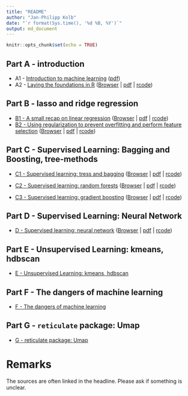 ```yaml
---
title: "README"
author: "Jan-Philipp Kolb"
date: "`r format(Sys.time(), '%d %B, %Y')`"
output: md_document
---
```


```r
knitr::opts_chunk$set(echo = TRUE)
```

## Part A - introduction

- A1 - [Introduction to machine learning](slides/a1_intro_ml.md) ([pdf](slides/a1_intro_ml.pdf))
- A2 - [Laying the foundations in R](slides/a1_intro_r.md) ([Browser](slides/a1_intro_r.md) | [pdf](slides/a1_intro_r.pdf) | [rcode](rcode/a1_intro_r.R))

<!--
- [A2 - What is machine learning and why should you care](slides/intro_ml.Rmd)
- [Parallelization](doParallel.Rmd)
-->
## Part B - lasso and ridge regression

- [B1 - A small recap on linear regression](slides/b1_regression.md) ([Browser](slides/b1_regression.md) | [pdf](slides/b1_regression.pdf) | [rcode](rcode/b1_regression.R))
- [B2 - Using regularization to prevent overfitting and perform feature selection](slides/b2_regularization.md) ([Browser](slides/b2_regularization.md) | [pdf](slides/b2_regularization.pdf) | [rcode](rcode/b2_regularization.R))


<!--
- The `glmnet` package
-->


## Part C - Supervised Learning: Bagging and Boosting, tree-methods 

- [C1 - Supervised learning: tress and bagging](slides/c1_trees_bagging.md) ([Browser](slides/c1_trees_bagging.md) | [pdf](slides/c1_trees_bagging.pdf) | [rcode](rcode/c1_trees_bagging.R))

- [C2 - Supervised learning: random forests](slides/c2_random_forests.md) ([Browser](slides/c2_random_forests.md) | [pdf](slides/c2_random_forests.pdf) | [rcode](rcode/c2_random_forests.R))

- [C3 - Supervised learning: gradient boosting](slides/c3_gbm_regression.md) ([Browser](slides/c3_gbm_regression.md) | [pdf](slides/c3_gbm_regression.pdf) | [rcode](rcode/c3_gbm_regression.R))


## Part D - Supervised Learning: Neural Network

- [D - Supervised learning: neural network](slides/d_neuralNetworks.md) ([Browser](slides/d_neuralNetworks.md) | [pdf](slides/d_neuralNetworks.pdf) | [rcode](rcode/d_neuralNetworks.R))

## Part E - Unsupervised Learning: kmeans, hdbscan

- [E - Unsupervised Learning: kmeans, hdbscan](slides/e_Clustering.md)

## Part F - The dangers of machine learning

- [F - The dangers of machine learning](slides/f_dangers_ml.md)

## Part G - `reticulate` package: Umap

- [G - reticulate package: Umap](slides/g_reticulate_umap.md)



# Remarks

The sources are often linked in the headline. Please ask if something is unclear. 

<!--
- work with python and R
-->

<!--
## Links

-   [Your First Machine Learning Project in R
    Step-By-Step](https://machinelearningmastery.com/machine-learning-in-r-step-by-step/)

-   chapter about machine learning in [awesome
    R](https://awesome-r.com/)

-   [Shiny App for machine
    learning](https://www.showmeshiny.com/machlearn/)

https://www.r-exercises.com/?s=machine+learning
-->